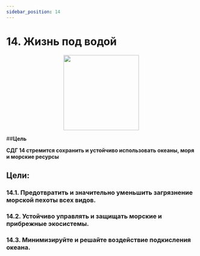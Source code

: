 ```yaml
---
sidebar_position: 14
---
```

# 14. Жизнь под водой
<p align="center"><img src="https://www.un.org/sustainabledevelopment/wp-content/uploads/2019/08/E-Goal-14-1024x1024.png" width="200" height="200"/></p>

##**Цель**

**СДГ 14 стремится сохранить и устойчиво использовать океаны, моря и морские ресурсы**

 ## Цели: 
    
 ### 14.1. Предотвратить и значительно уменьшить загрязнение морской пехоты всех видов. 

 ### 14.2. Устойчиво управлять и защищать морские и прибрежные экосистемы. 

 ### 14.3. Минимизируйте и решайте воздействие подкисления океана.